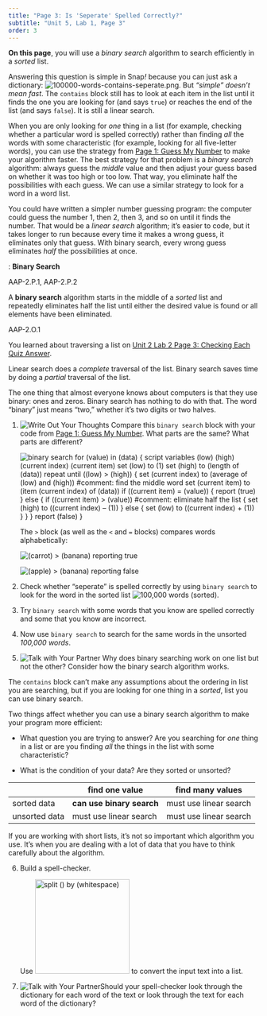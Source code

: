 ```yaml
---
title: "Page 3: Is 'Seperate' Spelled Correctly?"
subtitle: "Unit 5, Lab 1, Page 3"
order: 3
---
```


::: learn
**On this page**, you will use a <em>binary search</em> algorithm to search efficiently in a <em>sorted</em> list.
:::

Answering this question is simple in Snap<em>!</em> because you can
just ask a dictionary:
<img src="/img/5-algorithms/100000-words-contains-seperate.png" title="(100,000 words) contains (seperate)" alt="100000-words-contains-seperate.png" class="inline py-0"/>.
But <em>"simple" doesn't mean fast</em>. The `contains` block
still has to look at each item in the list until it finds the one you
are looking for (and says `true`) or reaches the end of the
list (and says `false`). It is still a linear search.

When you are only looking for <em>one</em> thing in a list (for
example, checking whether a particular word is spelled correctly) rather
than finding <em>all</em> the words with some characteristic (for
example, looking for all five-letter words), you can use the strategy
from
<a href="/unit-5/lab-1/1-sorted-lists.html" title="Page 1: Guess My Number">Page
1: Guess My Number</a> to make your algorithm faster. The best strategy
for that problem is a <em>binary search</em> algorithm: always guess the
<em>middle</em> value and then adjust your guess based on whether it was
too high or too low. That way, you eliminate half the possibilities with
each guess. We can use a similar strategy to look for a word in a word
list.

::: endnote
You could have written a simpler number guessing program: the computer
could guess the number 1, then 2, then 3, and so on until it finds the
number. That would be a <em>linear search</em> algorithm; it's easier to
code, but it takes longer to run because every time it makes a wrong
guess, it eliminates only that guess. With binary search, every wrong
guess eliminates <em>half</em> the possibilities at once.
:::

::: vocabFullWidth
: **Binary Search**

::: ap-standard
AAP-2.P.1, AAP-2.P.2
:::

A **binary search** algorithm starts in the middle of a
<em>sorted</em> list and repeatedly eliminates half the list until
either the desired value is found or all elements have been
eliminated.

::: ap-standard
AAP-2.O.1
:::

::: sidenoteBig
You learned about traversing a list on
<a href="/unit-2/lab-2/3-traversing-list.html" title="Unit 2 Lab 2 Page 3: Checking Each Quiz Answer">Unit
2 Lab 2 Page 3: Checking Each Quiz Answer</a>.
:::

Linear search does a <em>complete</em> traversal of the list. Binary
search saves time by doing a <em>partial</em> traversal of the list.
:::

::: endnote
The one thing that almost everyone knows about computers is that they
use binary: ones and zeros. Binary search has nothing to do with that.
The word "binary" just means "two," whether it's two digits or two
halves.
:::

:::::: { .forYouToDo #first }

(@) <img src="/img/icons/write-out-thoughts.png" title="Write Out Your Thoughts" alt="Write Out Your Thoughts" class="inline"/>
    Compare this `binary search` block with your code from <a href="/unit-5/lab-1/1-sorted-lists.html" title="Page 1: Guess My Number"> Page 1: Guess My Number</a>. What parts are the same? What parts are different?
    
    ```{=html}
    <img class="indent" src="/img/5-algorithms/binary-search-block-definition.png" alt="binary search for (value) in (data) {
            script variables (low) (high) (current index) (current item)
            set (low) to (1)
            set (high) to (length of (data))
            repeat until ((low) > (high)) {
                        set (current index) to (average of (low) and (high)) #comment: find the middle word
                        set (current item) to (item (current index) of (data))
                        if ((current item) = (value)) { report (true) }
                        else {
                                    if ((current item) > (value)) #comment: eliminate half the list {
                                                set (high) to ((current index) – (1))
                                    } else { set (low) to ((current index) + (1)) }
                        }
            }
            report (false)
}" title="binary search for (value) in (data) {
            script variables (low) (high) (current index) (current item)
            set (low) to (1)
            set (high) to (length of (data))
            repeat until ((low) > (high)) {
                        set (current index) to (average of (low) and (high)) #comment: find the middle word
                        set (current item) to (item (current index) of (data))
                        if ((current item) = (value)) { report (true) }
                        else {
                                    if ((current item) > (value)) #comment: eliminate half the list {
                                                set (high) to ((current index) – (1))
                                    } else { set (low) to ((current index) + (1)) }
                        }
            }
            report (false)
}">
    ```

    ::: endnote

    The `>` block (as well as the `<` and `=` blocks) compares words alphabetically:

    <img class="indent" src="/img/5-algorithms/carrot-gt-banana-reporting.png" alt="(carrot) > (banana) reporting true" title="(carrot) > (banana) reporting true">

    <img class="indent" src="/img/5-algorithms/apple-gt-banana-reporting.png" alt="(apple) > (banana) reporting false" title="(apple) > (banana) reporting false">

    ::: 


(@) Check whether "seperate" is spelled correctly by using `binary search` to look for the word in the sorted list <img class="inline" src="/img/5-algorithms/100000-words-(sorted).png" alt="100,000 words (sorted)" title="100,000 words (sorted)" />.

(@) Try `binary search` with some words that you know are spelled correctly and some that you know are incorrect.

(@) Now use `binary search` to search for the same words in the unsorted <var>100,000 words</var>.

(@) <img src="/img/icons/talk-with-your-partner.png" title="Talk with Your Partner" alt="Talk with Your Partner" class="inline"/> Why does binary searching work on one list but not the other? Consider how the binary search algorithm works.

::::::

The `contains` block can't make any assumptions about the
ordering in list you are searching, but if you are looking for one thing
in a <em>sorted</em>, list you can use binary search.

:::::: takeNote

Two things affect whether you can use a binary search algorithm to make your program more efficient:

- What question you are trying to answer? Are you searching for <em>one</em> thing in a list or are you finding <em>all</em> the things in the list with some characteristic?

- What is the condition of your data? Are they sorted or unsorted?


|               | find one value         | find many values       |
|---------------|------------------------|------------------------|
| sorted data   | **can use binary search**  | must use linear search |
| unsorted data | must use linear search | must use linear search |

::::::

:::::: endnote

If you are working with short lists, it's not so important which algorithm you use. It's when you are dealing with a lot of data that you have to think carefully about the algorithm.

::::::

<!-- <ol start="6">

<li> -->

<!-- Question 1 -->
<!-- 
::: {.assessment-data type="multiplechoice" identifier="In order to use a binary search, the data must be..." hasinlinefeedback="true" maxchoices="1" responseidentifier="ri1" shuffle="true"}         
<div class="prompt">
<div class="ap-standard">AAP-2.P part b, AAP-2.P.2</div>
In order to use a binary search, the data must be...
</div>
<div class="choice" identifier="c1">
<div class="text">binary</div>
<div class="feedback">
All data in a computer are represented using binary (ones and zeros), but that has nothing to do with binary searches, which compare against the middle value to choose which of two halves to eliminate.
</div>
</div>
<div class="choice" identifier="c2">
<div class="text">sorted</div>
<div class="feedback">
Correct! If the data are sorted, then comparing to the middle value will give you good information about which half of the data to keep.
</div>
</div>
<div class="choice" identifier="c3">
<div class="text">unsorted</div>
<div class="feedback">
If the data are unsorted, you can't be sure that everything before or everything after the middle value can be eliminated.
</div>
</div>
<div class="choice" identifier="c4">
<div class="text">linear</div>
<div class="feedback">
"Linear" is the name of another search algorithm, not a property of the data.
</div>
</div>
<div class="responseDeclaration" identifier="ri1">
<div class="correctResponse" identifier="c2"></div>
</div>
</div> -->
<!-- Question 2 -->
<!-- <div class="assessment-data" type="multiplechoice" identifier="Which of the following questions can be answered with a binary search, assuming the data are sorted?"
hasinlinefeedback="true" maxchoices="2" responseIdentifier="ri2" shuffle="true">
<div class="prompt">
Which of the following questions can be answered with a binary search, assuming the data are sorted? Check all that apply:
</div>
<div class="choice" identifier="c1">
<div class="text">What is my friend Rasheed's phone number?</div>
<div class="feedback">
Correct! You are searching for **one** phone number in the list.
</div>
</div>
<div class="choice" identifier="c2">
<div class="text">Give me a list of all the Beyoncé songs.</div>
<div class="feedback">
We have to find **all** the Beyoncé songs, not just one.
</div>
</div>
<div class="choice" identifier="c3">
<div class="text">Tell me if bread is on my shopping list.</div>
<div class="feedback">
Correct! You are searching for **one** item in the list.
</div>
</div>
<div class="choice" identifier="c4">
<div class="text">Who in my contact list lives on Grand Avenue?</div>
<div class="feedback">
Your contact list is probably **sorted by name**, not by address. Also, there may be **more than one** person who lives on Grand Avenue.
</div>
</div>
<div class="responseDeclaration" identifier="ri2">
<div class="correctResponse" identifier="c1"></div>
<div class="correctResponse" identifier="c3"></div>
</div>
</div>
</li>
</ol> -->

:::::: ifTime

(@) Build a spell-checker.
  
    ::: endnote 
    Use <img class="inline" src="/img/blocks/split-by-whitespace.png" width="190" alt="split () by (whitespace)" title="split () by (whitespace)" /> to convert the input text into a list.
    :::

(@) <img class="inline" src="/img/icons/talk-with-your-partner.png" alt="Talk with Your Partner" title="Talk with Your Partner" />Should your spell-checker look through the dictionary for each word of the text or look through the text for each word of the dictionary?

::::::
